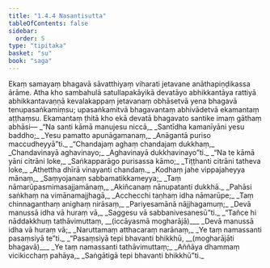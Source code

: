 ```yaml
---
title: "1.4.4 Nasantisutta"
tableOfContents: false
sidebar:
  order: 5
type: "tipitaka"
basket: "su"
book: "saga"
---
```



<DynamicBreadcrumb />

<Division number="34" book="saga" bookNo="12" page="21">

<Paragraph number="180" book="saga">
Ekaṃ samayaṃ bhagavā sāvatthiyaṃ viharati jetavane anāthapiṇḍikassa ārāme. Atha kho sambahulā satullapakāyikā devatāyo abhikkantāya rattiyā abhikkantavaṇṇā kevalakappaṃ jetavanaṃ obhāsetvā yena bhagavā tenupasaṅkamiṃsu; upasaṅkamitvā bhagavantaṃ abhivādetvā ekamantaṃ aṭṭhaṃsu. Ekamantaṃ ṭhitā kho ekā devatā bhagavato santike imaṃ gāthaṃ abhāsi—
</Paragraph>

<Paragraph number="181" type="verses" book="saga">
_“Na santi kāmā manujesu niccā,_  
_Santīdha kamanīyāni yesu baddho;_  
_Yesu pamatto apunāgamanaṃ,_  
_Anāgantā puriso maccudheyyā”ti._  

</Paragraph>

<Paragraph number="182" type="verses" book="saga">
_“Chandajaṃ aghaṃ chandajaṃ dukkhaṃ,_  
_Chandavinayā aghavinayo;_  
_Aghavinayā dukkhavinayo”ti._  

</Paragraph>

<Paragraph number="183" type="verses" book="saga">
_“Na te kāmā yāni citrāni loke,_  
_Saṅkapparāgo purisassa kāmo;_  
_Tiṭṭhanti citrāni tatheva loke,_  
_Athettha dhīrā vinayanti chandaṃ._  

</Paragraph>

<Paragraph number="184" type="verses" book="saga">
_Kodhaṃ jahe vippajaheyya mānaṃ,_  
_Saṃyojanaṃ sabbamatikkameyya;_  
_Taṃ nāmarūpasmimasajjamānaṃ,_  
_Akiñcanaṃ nānupatanti dukkhā._  

</Paragraph>

<Paragraph number="185" type="verses" book="saga">
_Pahāsi saṅkhaṃ na vimānamajjhagā,_  
_Acchecchi taṇhaṃ idha nāmarūpe;_  
_Taṃ chinnaganthaṃ anighaṃ nirāsaṃ,_  
_Pariyesamānā nājjhagamuṃ;_  
_Devā manussā idha vā huraṃ vā,_  
_Saggesu vā sabbanivesanesū”ti._  

</Paragraph>

<Paragraph number="186" type="verses" book="saga">
_“Tañce hi nāddakkhuṃ tathāvimuttaṃ, __(iccāyasmā mogharājā)___  
_Devā manussā idha vā huraṃ vā;_  
_Naruttamaṃ atthacaraṃ narānaṃ,_  
_Ye taṃ namassanti pasaṃsiyā te”ti._  

</Paragraph>

<Paragraph number="187" type="verses" book="saga">
_“Pasaṃsiyā tepi bhavanti bhikkhū, __(mogharājāti bhagavā)___  
_Ye taṃ namassanti tathāvimuttaṃ;_  
_Aññāya dhammaṃ vicikicchaṃ pahāya,_  
_Saṅgātigā tepi bhavanti bhikkhū”ti._
</Paragraph>
</Division>